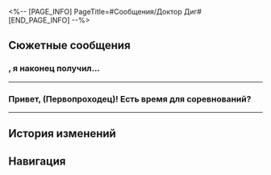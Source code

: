 <%-- [PAGE_INFO]
PageTitle=#Сообщения/Доктор Диг#
[END_PAGE_INFO] --%>
{{Сообщение Инфобокс
|id          = 2
|Изображение = НИП Доктор Диг Иконка.png
|Тип         = НИП
|Отправитель = Доктор Диг
|ПодписьСоо  = Предприятие Скотта. Мы служим чемпионам!
|Фракция     = Ярило-VI
}}

==Сюжетные сообщения==
==={{MC|ж=Чужачка|м=Чужак}}, я наконец получил...===
{{Сообщения
|условие_получения = 
|текст =
:'''Доктор Диг:''' {{MC|ж=Чужачка|м=Чужак}}, я наконец получил твои контактные данные! Говорю тебе, Скотт в последнее время стал ужасным занудой. Он только и говорит о том, как разработать новые бизнес-модели... Если можешь, поговори с ним. На этом можно заработать много денег!
:{Выбор} Ты кто такой?..
::'''(Первопроходец):''' Не помню, кто ты...
::'''Доктор Диг:''' Не помнишь меня уже? Ведущий Бойцовского клуба, Холодный Дракон... Ну, ничего не напоминает?
:{Выбор} Хорошо, я встречусь с ним.
::'''(Первопроходец):''' Хорошо, я встречусь с ним.
::'''Доктор Диг:''' Ха, это приятно! Я знал, что не зря позвонил тебе.
:{Выбор} Кто такой Скотт? Я правда не знаю.
::'''(Первопроходец):''' Кто такой Скотт? Я правда не знаю.
::'''Доктор Диг:''' Эй, ты это зря! Скотт - самый влиятельный человек в Подземье, и многие хотели бы с ним подружиться.
:'''Доктор Диг:''' Когда освободишься, побеседуй со Скоттом. Доктор Диг никогда никого не обманывает. Не забудь посетить клуб, когда разбогатеешь!
<!--;{Принятая миссия: Ринг и сцена I}-->
}}
----

===Привет, (Первопроходец)! Есть время для соревнований?===
{{Сообщения
|условие_получения = 
|текст =
:'''Доктор Диг:''' Привет, (Первопроходец)! Есть время для соревнований?
:'''Доктор Диг:''' Бойцовский клуб готовится к потрясающему Турниру выдающихся талантов. Мы рады всем замечательным бойцам вроде тебя!
:{Выбор} Что за «выдающиеся таланты»?
::'''(Первопроходец):''' Что это за «выдающиеся таланты»?
:{Выбор} Драки, что ли?
::'''(Первопроходец):''' Не понимаю. Это драки, что ли?
::'''Доктор Диг:''' Ничего подобного!
:'''Доктор Диг:''' Турнир выдающихся талантов основан на другом виде соревнований, где во главу угла ставится развлечение, а не исход боя. Бойцовский клуб устраивает подобные соревнования несколько раз в год.
:'''Доктор Диг:''' В отличие от обычных соревнований, здесь бойцы демонстрируют свои уникальные таланты.
:'''Доктор Диг:''' Сложно описать словами, выйдешь на ринг и сразу поймёшь!
:'''Доктор Диг:''' Если интересно, просто приходи в Бойцовский клуб записаться.
<!--;{Принятая миссия: Боевые таланты}-->
}}
----

==История изменений==
{{История изменений|2.7}}

==Навигация==
{{Сообщения Навбокс}}